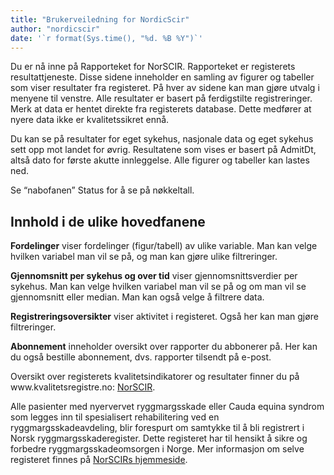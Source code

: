 ```yaml
---
title: "Brukerveiledning for NordicScir"
author: "nordicscir"
date: '`r format(Sys.time(), "%d. %B %Y")`'
---
```


Du er nå inne på Rapporteket for NorSCIR. Rapporteket er registerets resultattjeneste. Disse sidene inneholder en samling av figurer og tabeller som viser resultater fra registeret. På hver av sidene kan man gjøre utvalg i menyene til venstre. Alle resultater er basert på ferdigstilte registreringer. Merk at data er hentet direkte fra registerets database. Dette medfører at nyere data ikke er kvalitetssikret ennå.
                            
Du kan se på resultater for eget sykehus, nasjonale data og eget sykehus sett opp mot landet for øvrig. Resultatene som vises er basert på AdmitDt, altså dato for første akutte innleggelse. Alle figurer og tabeller kan lastes ned.

Se "nabofanen" Status for å se på nøkkeltall.

## Innhold i de ulike hovedfanene

__Fordelinger__ viser fordelinger (figur/tabell) av ulike variable. Man kan velge hvilken variabel man vil se på, og man kan gjøre ulike filtreringer.
                            
__Gjennomsnitt per sykehus og over tid__ viser gjennomsnittsverdier per sykehus. Man kan velge hvilken variabel man vil se på og om man vil se gjennomsnitt eller median. Man kan også velge å filtrere data.

__Registreringsoversikter__ viser aktivitet i registeret. Også her kan man gjøre filtreringer.

__Abonnement__ inneholder oversikt over rapporter du abbonerer på. Her kan du også bestille abonnement, dvs. rapporter tilsendt på e-post.
                            
Oversikt over registerets kvalitetsindikatorer og resultater finner du på www.kvalitetsregistre.no: [NorSCIR](https://www.kvalitetsregistre.no/registers/561/resultater).

Alle pasienter med nyervervet ryggmargsskade eller Cauda equina syndrom som legges inn til spesialisert rehabilitering ved en ryggmargsskadeavdeling, blir forespurt om samtykke til å bli registrert i Norsk ryggmargsskaderegister. Dette registeret har til hensikt å sikre og forbedre ryggmargsskadeomsorgen i Norge. Mer informasjon om selve registeret finnes på [NorSCIRs hjemmeside](http://www.norscir.no).
